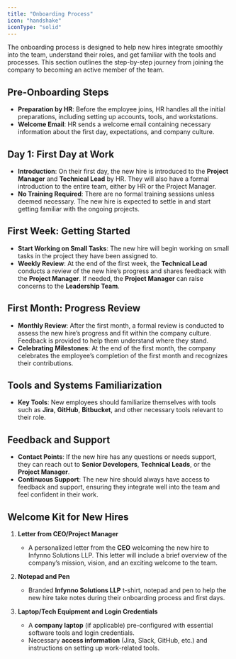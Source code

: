 ```yaml
---
title: "Onboarding Process"
icon: "handshake"
iconType: "solid"
---
```


The onboarding process is designed to help new hires integrate smoothly into the team, understand their roles, and get familiar with the tools and processes. This section outlines the step-by-step journey from joining the company to becoming an active member of the team.

## Pre-Onboarding Steps

- **Preparation by HR**:
  Before the employee joins, HR handles all the initial preparations, including setting up accounts, tools, and workstations.
- **Welcome Email**:
  HR sends a welcome email containing necessary information about the first day, expectations, and company culture.

## Day 1: First Day at Work

- **Introduction**:
  On their first day, the new hire is introduced to the **Project Manager** and **Technical Lead** by HR. They will also have a formal introduction to the entire team, either by HR or the Project Manager.
- **No Training Required**:
  There are no formal training sessions unless deemed necessary. The new hire is expected to settle in and start getting familiar with the ongoing projects.

## First Week: Getting Started

- **Start Working on Small Tasks**:
  The new hire will begin working on small tasks in the project they have been assigned to.
- **Weekly Review**:
  At the end of the first week, the **Technical Lead** conducts a review of the new hire’s progress and shares feedback with the **Project Manager**. If needed, the **Project Manager** can raise concerns to the **Leadership Team**.

## First Month: Progress Review

- **Monthly Review**:
  After the first month, a formal review is conducted to assess the new hire’s progress and fit within the company culture. Feedback is provided to help them understand where they stand.
- **Celebrating Milestones**:
  At the end of the first month, the company celebrates the employee’s completion of the first month and recognizes their contributions.

## Tools and Systems Familiarization

- **Key Tools**:
  New employees should familiarize themselves with tools such as **Jira**, **GitHub**, **Bitbucket**, and other necessary tools relevant to their role.

## Feedback and Support

- **Contact Points**:
  If the new hire has any questions or needs support, they can reach out to **Senior Developers**, **Technical Leads**, or the **Project Manager**.
- **Continuous Support**:
  The new hire should always have access to feedback and support, ensuring they integrate well into the team and feel confident in their work.

## Welcome Kit for New Hires

1. **Letter from CEO/Project Manager**

   - A personalized letter from the **CEO** welcoming the new hire to Infynno Solutions LLP. This letter will include a brief overview of the company’s mission, vision, and an exciting welcome to the team.

2. **Notepad and Pen**

   - Branded **Infynno Solutions LLP** t-shirt, notepad and pen to help the new hire take notes during their onboarding process and first days.

3. **Laptop/Tech Equipment and Login Credentials**
   - A **company laptop** (if applicable) pre-configured with essential software tools and login credentials.
   - Necessary **access information** (Jira, Slack, GitHub, etc.) and instructions on setting up work-related tools.
